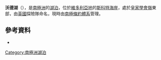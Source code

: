 {{Coord|78|10|S|163|35|E||display=title}}

'''沃德湖'''（{{lang-en|Ward Lake}}），是[[南極洲|南極洲]]的[[湖泊|湖泊]]，位於[[維多利亞地|維多利亞地]]的[[斯科特海岸|斯科特海岸]]，處於[[皇家學會嶺|皇家學會嶺]]東部，由[[英國|英國]]探險隊命名，現時由[[南極條約體系|南極條約體系]]管理。

==參考資料==
*{{usgs-gazetteer}}

{{DEFAULTSORT:Ward Lake}}
[[Category:南極洲湖泊|Category:南極洲湖泊]]


{{ScottCoast-geo-stub}}